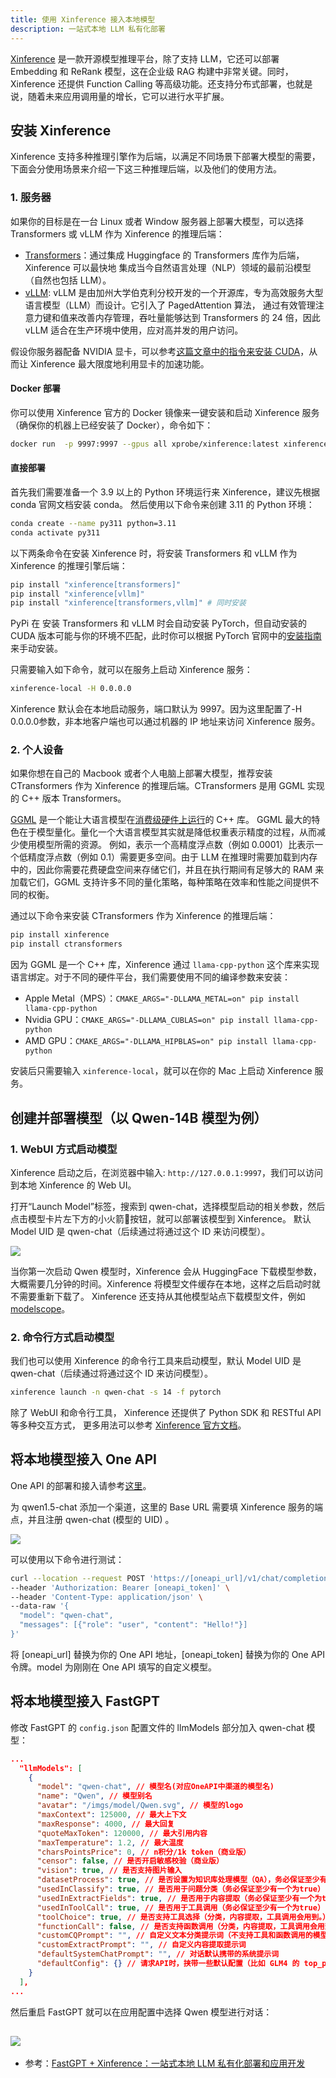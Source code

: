 ```yaml
---
title: 使用 Xinference 接入本地模型
description: 一站式本地 LLM 私有化部署
---
```


[Xinference](https://github.com/xorbitsai/inference) 是一款开源模型推理平台，除了支持 LLM，它还可以部署 Embedding 和 ReRank 模型，这在企业级 RAG 构建中非常关键。同时，Xinference 还提供 Function Calling 等高级功能。还支持分布式部署，也就是说，随着未来应用调用量的增长，它可以进行水平扩展。

## 安装 Xinference

Xinference 支持多种推理引擎作为后端，以满足不同场景下部署大模型的需要，下面会分使用场景来介绍一下这三种推理后端，以及他们的使用方法。

### 1. 服务器

如果你的目标是在一台 Linux 或者 Window 服务器上部署大模型，可以选择 Transformers 或 vLLM 作为 Xinference 的推理后端：

+ [Transformers](https://huggingface.co/docs/transformers/index)：通过集成 Huggingface 的 Transformers 库作为后端，Xinference 可以最快地 集成当今自然语言处理（NLP）领域的最前沿模型（自然也包括 LLM）。
+ [vLLM](https://vllm.ai/): vLLM 是由加州大学伯克利分校开发的一个开源库，专为高效服务大型语言模型（LLM）而设计。它引入了 PagedAttention 算法， 通过有效管理注意力键和值来改善内存管理，吞吐量能够达到 Transformers 的 24 倍，因此 vLLM 适合在生产环境中使用，应对高并发的用户访问。

假设你服务器配备 NVIDIA 显卡，可以参考[这篇文章中的指令来安装 CUDA](https://xorbits.cn/blogs/langchain-streamlit-doc-chat)，从而让 Xinference 最大限度地利用显卡的加速功能。

#### Docker 部署

你可以使用 Xinference 官方的 Docker 镜像来一键安装和启动 Xinference 服务（确保你的机器上已经安装了 Docker），命令如下：

```bash
docker run  -p 9997:9997 --gpus all xprobe/xinference:latest xinference-local -H 0.0.0.0
```

#### 直接部署

首先我们需要准备一个 3.9 以上的 Python 环境运行来 Xinference，建议先根据 conda 官网文档安装 conda。 然后使用以下命令来创建 3.11 的 Python 环境：

```bash
conda create --name py311 python=3.11
conda activate py311
```

以下两条命令在安装 Xinference 时，将安装 Transformers 和 vLLM 作为 Xinference 的推理引擎后端：

```bash
pip install "xinference[transformers]"
pip install "xinference[vllm]"
pip install "xinference[transformers,vllm]" # 同时安装
```

PyPi 在 安装 Transformers 和 vLLM 时会自动安装 PyTorch，但自动安装的 CUDA 版本可能与你的环境不匹配，此时你可以根据 PyTorch 官网中的[安装指南](https://pytorch.org/get-started/locally/)来手动安装。

只需要输入如下命令，就可以在服务上启动 Xinference 服务：

```bash
xinference-local -H 0.0.0.0
```

Xinference 默认会在本地启动服务，端口默认为 9997。因为这里配置了-H 0.0.0.0参数，非本地客户端也可以通过机器的 IP 地址来访问 Xinference 服务。

### 2. 个人设备

如果你想在自己的 Macbook 或者个人电脑上部署大模型，推荐安装 CTransformers 作为 Xinference 的推理后端。CTransformers 是用 GGML 实现的 C++ 版本 Transformers。

[GGML](https://ggml.ai/) 是一个能让大语言模型在[消费级硬件上运行](https://github.com/ggerganov/llama.cpp/discussions/205)的 C++ 库。 GGML 最大的特色在于模型量化。量化一个大语言模型其实就是降低权重表示精度的过程，从而减少使用模型所需的资源。 例如，表示一个高精度浮点数（例如 0.0001）比表示一个低精度浮点数（例如 0.1）需要更多空间。由于 LLM 在推理时需要加载到内存中的，因此你需要花费硬盘空间来存储它们，并且在执行期间有足够大的 RAM 来加载它们，GGML 支持许多不同的量化策略，每种策略在效率和性能之间提供不同的权衡。

通过以下命令来安装 CTransformers 作为 Xinference 的推理后端：

```bash
pip install xinference
pip install ctransformers
```

因为 GGML 是一个 C++ 库，Xinference 通过 `llama-cpp-python` 这个库来实现语言绑定。对于不同的硬件平台，我们需要使用不同的编译参数来安装：

- Apple Metal（MPS）：`CMAKE_ARGS="-DLLAMA_METAL=on" pip install llama-cpp-python`
- Nvidia GPU：`CMAKE_ARGS="-DLLAMA_CUBLAS=on" pip install llama-cpp-python`
- AMD GPU：`CMAKE_ARGS="-DLLAMA_HIPBLAS=on" pip install llama-cpp-python`

安装后只需要输入 `xinference-local`，就可以在你的 Mac 上启动 Xinference 服务。

## 创建并部署模型（以 Qwen-14B 模型为例）

### 1. WebUI 方式启动模型

Xinference 启动之后，在浏览器中输入: `http://127.0.0.1:9997`，我们可以访问到本地 Xinference 的 Web UI。

打开“Launch Model”标签，搜索到 qwen-chat，选择模型启动的相关参数，然后点击模型卡片左下方的小火箭🚀按钮，就可以部署该模型到 Xinference。 默认 Model UID 是 qwen-chat（后续通过将通过这个 ID 来访问模型）。

![](/imgs/xinference-launch-model.png)

当你第一次启动 Qwen 模型时，Xinference 会从 HuggingFace 下载模型参数，大概需要几分钟的时间。Xinference 将模型文件缓存在本地，这样之后启动时就不需要重新下载了。 Xinference 还支持从其他模型站点下载模型文件，例如 [modelscope](https://inference.readthedocs.io/en/latest/models/sources/sources.html)。

### 2. 命令行方式启动模型

我们也可以使用 Xinference 的命令行工具来启动模型，默认 Model UID 是 qwen-chat（后续通过将通过这个 ID 来访问模型）。

```bash
xinference launch -n qwen-chat -s 14 -f pytorch
```

除了 WebUI 和命令行工具， Xinference 还提供了 Python SDK 和 RESTful API 等多种交互方式， 更多用法可以参考 [Xinference 官方文档](https://inference.readthedocs.io/en/latest/getting_started/index.html)。

## 将本地模型接入 One API

One API 的部署和接入请参考[这里](/docs/development/modelconfig/one-api/)。

为 qwen1.5-chat 添加一个渠道，这里的 Base URL 需要填 Xinference 服务的端点，并且注册 qwen-chat (模型的 UID) 。

![](/imgs/one-api-add-xinference-models.jpg)

可以使用以下命令进行测试：

```bash
curl --location --request POST 'https://[oneapi_url]/v1/chat/completions' \
--header 'Authorization: Bearer [oneapi_token]' \
--header 'Content-Type: application/json' \
--data-raw '{
  "model": "qwen-chat",
  "messages": [{"role": "user", "content": "Hello!"}]
}'
```

将 [oneapi_url] 替换为你的 One API 地址，[oneapi_token] 替换为你的 One API 令牌。model 为刚刚在 One API 填写的自定义模型。

## 将本地模型接入 FastGPT

修改 FastGPT 的 `config.json` 配置文件的 llmModels 部分加入 qwen-chat 模型：

```json
...
  "llmModels": [
    {
      "model": "qwen-chat", // 模型名(对应OneAPI中渠道的模型名)
      "name": "Qwen", // 模型别名
      "avatar": "/imgs/model/Qwen.svg", // 模型的logo
      "maxContext": 125000, // 最大上下文
      "maxResponse": 4000, // 最大回复
      "quoteMaxToken": 120000, // 最大引用内容
      "maxTemperature": 1.2, // 最大温度
      "charsPointsPrice": 0, // n积分/1k token（商业版）
      "censor": false, // 是否开启敏感校验（商业版）
      "vision": true, // 是否支持图片输入
      "datasetProcess": true, // 是否设置为知识库处理模型（QA），务必保证至少有一个为true，否则知识库会报错
      "usedInClassify": true, // 是否用于问题分类（务必保证至少有一个为true）
      "usedInExtractFields": true, // 是否用于内容提取（务必保证至少有一个为true）
      "usedInToolCall": true, // 是否用于工具调用（务必保证至少有一个为true）
      "toolChoice": true, // 是否支持工具选择（分类，内容提取，工具调用会用到。）
      "functionCall": false, // 是否支持函数调用（分类，内容提取，工具调用会用到。会优先使用 toolChoice，如果为false，则使用 functionCall，如果仍为 false，则使用提示词模式）
      "customCQPrompt": "", // 自定义文本分类提示词（不支持工具和函数调用的模型
      "customExtractPrompt": "", // 自定义内容提取提示词
      "defaultSystemChatPrompt": "", // 对话默认携带的系统提示词
      "defaultConfig": {} // 请求API时，挟带一些默认配置（比如 GLM4 的 top_p）
    }
  ],
...
```

然后重启 FastGPT 就可以在应用配置中选择 Qwen 模型进行对话：

![](/imgs/fastgpt-list-models.png)
---

+ 参考：[FastGPT + Xinference：一站式本地 LLM 私有化部署和应用开发](https://xorbits.cn/blogs/fastgpt-weather-chat)


